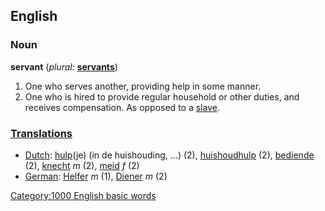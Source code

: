 ==English==

===Noun===
'''servant'''  (''plural:'' '''[[servants]]''')
# One who serves another, providing help in some manner.
# One who is hired to provide regular household or other duties, and receives compensation.  As opposed to a [[slave]].

===[[Translation]]s===
*[[Dutch]]: [[hulp]](je) (in de huishouding, ...) (2), [[huishoudhulp]] (2), [[bediende]] (2), [[knecht]] ''m'' (2), [[meid]] ''f'' (2)
*[[German]]: [[Helfer]] ''m'' (1), [[Diener]] ''m'' (2)

[[Category:1000 English basic words]]